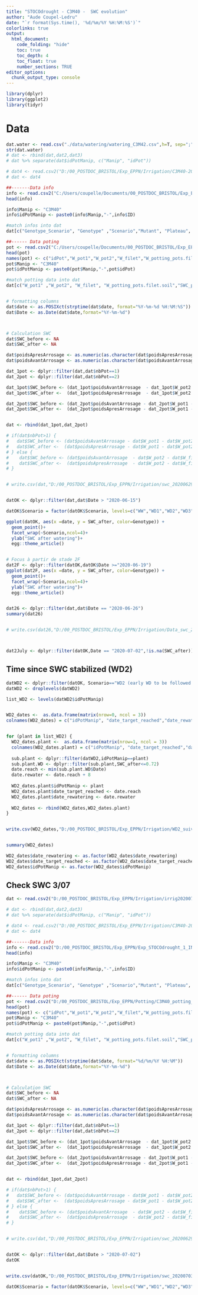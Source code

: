 ```yaml
---
title: "STOCOdrought - C3M40 -  SWC evolution"
author: "Aude Coupel-Ledru"
date: "`r format(Sys.time(), '%d/%m/%Y %H:%M:%S')`"
colorlinks: true
output:
  html_document:
    code_folding: "hide"
    toc: true
    toc_depth: 4
    toc_float: true
    number_sections: TRUE
editor_options: 
  chunk_output_type: console
---
```



```r
library(dplyr)
library(ggplot2)
library(tidyr)
```



# Data
```r
dat.water <- read.csv("./data/watering/watering_C3M42.csv",h=T, sep=";")
str(dat.water)
# dat <- rbind(dat,dat2,dat3)
# dat %>% separate(dat$idPotManip, c("Manip", "idPot"))

# dat4 <- read.csv2("D:/00_POSTDOC_BRISTOL/Exp_EPPN/Irrigation/C3M40-20062902.csv",h=T)
# dat <- dat4

##-------Data info
info <- read.csv2("C:/Users/coupelle/Documents/00_POSTDOC_BRISTOL/Exp_EPPN/C3M40/Exp_STOCOdrought_1_INFO.csv")
head(info)

info$Manip <- "C3M40"
info$idPotManip <- paste0(info$Manip,"-",info$ID)

#match infos into dat
dat[c("Genotype_Scenario", "Genotype" ,"Scenario","Mutant", "Plateau", "X_plateau", "Y")] <- info[match(dat$idPotManip,info$idPotManip),c("Genotype_Scenario", "Genotype" ,"Scenario","Mutant", "Plateau", "X_plateau", "Y")]

##------ Data poting
pot <- read.csv2("C:/Users/coupelle/Documents/00_POSTDOC_BRISTOL/Exp_EPPN/C3M40/Potting/C3M40_potting_data.csv")
head(pot)
names(pot) <- c("idPot","W_pot1","W_pot2","W_filet","W_potting_pots.filet.soil","idBox","FW_box.soil","DW_box.soil","W_emptybox","test","SWC_potting","W_dry_soil","W_target.start")
pot$Manip <- "C3M40"
pot$idPotManip <- paste0(pot$Manip,"-",pot$idPot)

#match potting data into dat
dat[c("W_pot1" ,"W_pot2", "W_filet", "W_potting_pots.filet.soil","SWC_potting", "W_dry_soil")] <- pot[match(dat$idPotManip,pot$idPotManip),c("W_pot1", "W_pot2", "W_filet", "W_potting_pots.filet.soil","SWC_potting", "W_dry_soil")]


# formatting columns
dat$date <- as.POSIXct(strptime(dat$date, format="%Y-%m-%d %H:%M:%S"))
dat$Date <- as.Date(dat$date,format="%Y-%m-%d")



# Calculation SWC
dat$SWC_before <- NA
dat$SWC_after <- NA

dat$poidsApresArrosage <- as.numeric(as.character(dat$poidsApresArrosage))
dat$poidsAvantArrosage <- as.numeric(as.character(dat$poidsAvantArrosage))

dat_1pot <- dplyr::filter(dat,dat$nbPot==1)
dat_2pot <- dplyr::filter(dat,dat$nbPot==2)

dat_1pot$SWC_before <- (dat_1pot$poidsAvantArrosage  - dat_1pot$W_pot2 - dat_1pot$W_filet - dat_1pot$W_dry_soil) / dat_1pot$W_dry_soil
dat_1pot$SWC_after <-  (dat_1pot$poidsApresArrosage  - dat_1pot$W_pot2 - dat_1pot$W_filet - dat_1pot$W_dry_soil) / dat_1pot$W_dry_soil

dat_2pot$SWC_before <- (dat_2pot$poidsAvantArrosage - dat_2pot$W_pot1 - dat_2pot$W_pot2 - dat_2pot$W_filet - dat_2pot$W_dry_soil) / dat_2pot$W_dry_soil
dat_2pot$SWC_after <-  (dat_2pot$poidsApresArrosage - dat_2pot$W_pot1 - dat_2pot$W_pot2 - dat_2pot$W_filet - dat_2pot$W_dry_soil) / dat_2pot$W_dry_soil


dat <- rbind(dat_1pot,dat_2pot)

# if(dat$nbPot>1) {  
#   dat$SWC_before <- (dat$poidsAvantArrosage - dat$W_pot1 - dat$W_pot2 - dat$W_filet - dat$W_dry_soil) / dat$W_dry_soil
#   dat$SWC_after <-  (dat$poidsApresArrosage - dat$W_pot1 - dat$W_pot2 - dat$W_filet - dat$W_dry_soil) / dat$W_dry_soil
# } else {
#    dat$SWC_before <- (dat$poidsAvantArrosage  - dat$W_pot2 - dat$W_filet - dat$W_dry_soil) / dat$W_dry_soil
#    dat$SWC_after <-  (dat$poidsApresArrosage  - dat$W_pot2 - dat$W_filet - dat$W_dry_soil) / dat$W_dry_soil
# }


# write.csv(dat,"D:/00_POSTDOC_BRISTOL/Exp_EPPN/Irrigation/swc_20200629.csv")


datOK <- dplyr::filter(dat,dat$Date > "2020-06-15")

datOK$Scenario = factor(datOK$Scenario, levels=c("WW","WD1","WD2","WD3"), labels=c("WW","WD1 (early and sustained WD)","WD2 (early WD to be followed by rewatering)","WD3 (late WD)")) 


```





```r
ggplot(datOK, aes(x =date, y = SWC_after, color=Genotype)) +
  geom_point()+
  facet_wrap(~Scenario,ncol=4)+
  ylab("SWC after watering")+
  egg::theme_article()


# Focus à partir de stade 2F
dat2F <- dplyr::filter(datOK,datOK$Date >="2020-06-19")
ggplot(dat2F, aes(x =date, y = SWC_after, color=Genotype)) +
  geom_point()+
  facet_wrap(~Scenario,ncol=4)+
  ylab("SWC after watering")+
  egg::theme_article()


dat26 <- dplyr::filter(dat,dat$Date == "2020-06-26")
summary(dat26)


# write.csv(dat26,"D:/00_POSTDOC_BRISTOL/Exp_EPPN/Irrigation/Data_swc_20200626.csv")




```


```r
dat2July <- dplyr::filter(datOK,Date == "2020-07-02",!is.na(SWC_after))

```



## Time since SWC stabilized (WD2)
```r
datWD2 <- dplyr::filter(datOK, Scenario=="WD2 (early WD to be followed by rewatering)")
datWD2 <- droplevels(datWD2)

list_WD2 <- levels(datWD2$idPotManip)


WD2_dates <-  as.data.frame(matrix(nrow=0, ncol = 3))
colnames(WD2_dates) = c("idPotManip", "date_target_reached","date_rewatering")


for (plant in list_WD2) {
  WD2_dates.plant <-  as.data.frame(matrix(nrow=1, ncol = 3))
  colnames(WD2_dates.plant) = c("idPotManip", "date_target_reached","date_rewatering")
  
  sub.plant <- dplyr::filter(datWD2,idPotManip==plant)
  sub.plant.WD <- dplyr::filter(sub.plant,SWC_after<=0.72)
  date.reach <- min(sub.plant.WD$Date)
  date.rewater <- date.reach + 8
  
  WD2_dates.plant$idPotManip <- plant
  WD2_dates.plant$date_target_reached <- date.reach
  WD2_dates.plant$date_rewatering <- date.rewater
  
  WD2_dates <- rbind(WD2_dates,WD2_dates.plant)
}


write.csv(WD2_dates,"D:/00_POSTDOC_BRISTOL/Exp_EPPN/Irrigation/WD2_suivi_reirrig.csv",row.names=FALSE)


summary(WD2_dates)

WD2_dates$date_rewatering <- as.factor(WD2_dates$date_rewatering)
WD2_dates$date_target_reached <- as.factor(WD2_dates$date_target_reached)
WD2_dates$idPotManip <- as.factor(WD2_dates$idPotManip)

```


## Check SWC 3/07
```r
dat <- read.csv2("D:/00_POSTDOC_BRISTOL/Exp_EPPN/Irrigation/irrig20200702-03.csv",h=T)

# dat <- rbind(dat,dat2,dat3)
# dat %>% separate(dat$idPotManip, c("Manip", "idPot"))

# dat4 <- read.csv2("D:/00_POSTDOC_BRISTOL/Exp_EPPN/Irrigation/C3M40-20062902.csv",h=T)
# dat <- dat4

##-------Data info
info <- read.csv2("D:/00_POSTDOC_BRISTOL/Exp_EPPN/Exp_STOCOdrought_1_INFO.csv")
head(info)

info$Manip <- "C3M40"
info$idPotManip <- paste0(info$Manip,"-",info$ID)

#match infos into dat
dat[c("Genotype_Scenario", "Genotype" ,"Scenario","Mutant", "Plateau", "X_plateau", "Y")] <- info[match(dat$idPotManip,info$idPotManip),c("Genotype_Scenario", "Genotype" ,"Scenario","Mutant", "Plateau", "X_plateau", "Y")]

##------ Data poting
pot <- read.csv2("D:/00_POSTDOC_BRISTOL/Exp_EPPN/Potting/C3M40_potting_data.csv")
head(pot)
names(pot) <- c("idPot","W_pot1","W_pot2","W_filet","W_potting_pots.filet.soil","idBox","FW_box.soil","DW_box.soil","W_emptybox","test","SWC_potting","W_dry_soil","W_target.start")
pot$Manip <- "C3M40"
pot$idPotManip <- paste0(pot$Manip,"-",pot$idPot)

#match potting data into dat
dat[c("W_pot1" ,"W_pot2", "W_filet", "W_potting_pots.filet.soil","SWC_potting", "W_dry_soil")] <- pot[match(dat$idPotManip,pot$idPotManip),c("W_pot1", "W_pot2", "W_filet", "W_potting_pots.filet.soil","SWC_potting", "W_dry_soil")]


# formatting columns
dat$date <- as.POSIXct(strptime(dat$date, format="%d/%m/%Y %H:%M"))
dat$Date <- as.Date(dat$date,format="%Y-%m-%d")



# Calculation SWC
dat$SWC_before <- NA
dat$SWC_after <- NA

dat$poidsApresArrosage <- as.numeric(as.character(dat$poidsApresArrosage))
dat$poidsAvantArrosage <- as.numeric(as.character(dat$poidsAvantArrosage))

dat_1pot <- dplyr::filter(dat,dat$nbPot==1)
dat_2pot <- dplyr::filter(dat,dat$nbPot==2)

dat_1pot$SWC_before <- (dat_1pot$poidsAvantArrosage  - dat_1pot$W_pot2 - dat_1pot$W_filet - dat_1pot$W_dry_soil) / dat_1pot$W_dry_soil
dat_1pot$SWC_after <-  (dat_1pot$poidsApresArrosage  - dat_1pot$W_pot2 - dat_1pot$W_filet - dat_1pot$W_dry_soil) / dat_1pot$W_dry_soil

dat_2pot$SWC_before <- (dat_2pot$poidsAvantArrosage - dat_2pot$W_pot1 - dat_2pot$W_pot2 - dat_2pot$W_filet - dat_2pot$W_dry_soil) / dat_2pot$W_dry_soil
dat_2pot$SWC_after <-  (dat_2pot$poidsApresArrosage - dat_2pot$W_pot1 - dat_2pot$W_pot2 - dat_2pot$W_filet - dat_2pot$W_dry_soil) / dat_2pot$W_dry_soil


dat <- rbind(dat_1pot,dat_2pot)

# if(dat$nbPot>1) {  
#   dat$SWC_before <- (dat$poidsAvantArrosage - dat$W_pot1 - dat$W_pot2 - dat$W_filet - dat$W_dry_soil) / dat$W_dry_soil
#   dat$SWC_after <-  (dat$poidsApresArrosage - dat$W_pot1 - dat$W_pot2 - dat$W_filet - dat$W_dry_soil) / dat$W_dry_soil
# } else {
#    dat$SWC_before <- (dat$poidsAvantArrosage  - dat$W_pot2 - dat$W_filet - dat$W_dry_soil) / dat$W_dry_soil
#    dat$SWC_after <-  (dat$poidsApresArrosage  - dat$W_pot2 - dat$W_filet - dat$W_dry_soil) / dat$W_dry_soil
# }


# write.csv(dat,"D:/00_POSTDOC_BRISTOL/Exp_EPPN/Irrigation/swc_20200629.csv")


datOK <- dplyr::filter(dat,dat$Date > "2020-07-02")
datOK


write.csv(datOK,"D:/00_POSTDOC_BRISTOL/Exp_EPPN/Irrigation/swc_20200703.csv")

datOK$Scenario = factor(datOK$Scenario, levels=c("WW","WD1","WD2","WD3"), labels=c("WW","WD1 (early and sustained WD)","WD2 (early WD to be followed by rewatering)","WD3 (late WD)")) 


```



